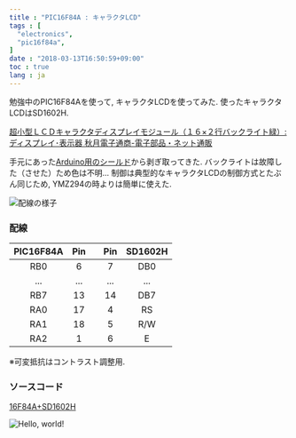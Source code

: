 ```yaml
---
title : "PIC16F84A : キャラクタLCD"
tags : [
  "electronics",
  "pic16f84a",
]
date : "2018-03-13T16:50:59+09:00"
toc : true
lang : ja
---
```


勉強中のPIC16F84Aを使って, キャラクタLCDを使ってみた.
使ったキャラクタLCDはSD1602H.

[超小型ＬＣＤキャラクタディスプレイモジュール（１６×２行バックライト緑）: ディスプレイ･表示器 秋月電子通商-電子部品・ネット通販](http://akizukidenshi.com/catalog/g/gP-01675/)

手元にあった[Arduino用のシールド](https://www.amazon.co.jp/exec/obidos/ASIN/B009AQ2FAI/nandemotukuty-22/ref=nosim/)から剥ぎ取ってきた.
バックライトは故障した（させた）ため色は不明...
制御は典型的なキャラクタLCDの制御方式とたぶん同じため,
YMZ294の時よりは簡単に使えた.

![配線の様子](./char-lcd-1.jpg)

### 配線

| PIC16F84A | Pin |  | Pin | SD1602H |
| :-: | :-: | :-: | :-: | :-: |
| RB0 | 6 |  | 7 | DB0 |
| ... | ... |  | ... | ... |
| RB7 | 13 |  | 14 | DB7 |
| RA0 | 17 |  | 4 | RS |
| RA1 | 18 |  | 5 | R/W |
| RA2 | 1 |  | 6 | E |

※可変抵抗はコントラスト調整用.

### ソースコード
[16F84A+SD1602H](https://gist.github.com/xiupos/8ed5ebd4295027b7969c8a1ca49f7cfc)

![Hello, world!](./char-lcd-2.jpg)
